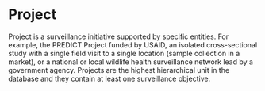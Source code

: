 # Project

Project is a surveillance initiative supported by specific entities. For example,
the PREDICT Project funded by USAID, an isolated cross-sectional study with a
single field visit to a single location (sample collection in a market), or
a national or local wildlife health surveillance network lead by a
government agency. Projects are the highest hierarchical unit in the database
and they contain at least one surveillance objective.
